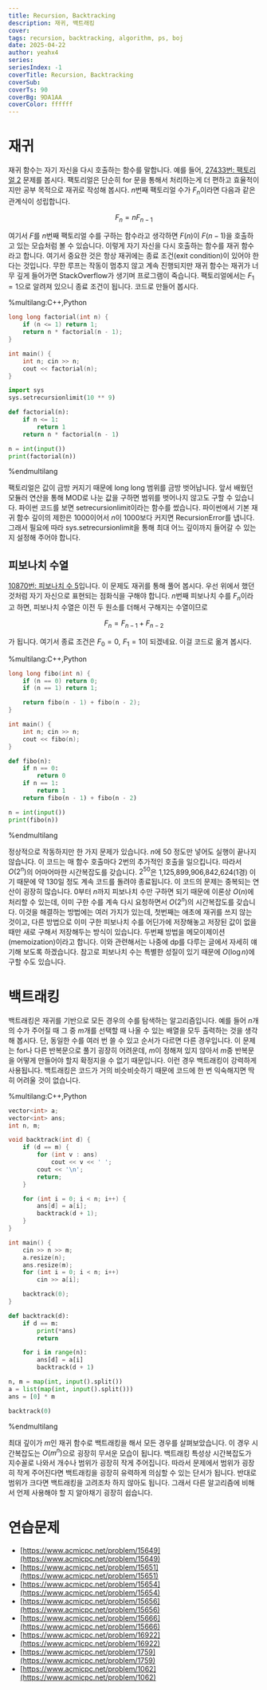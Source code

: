 ```yaml
---
title: Recursion, Backtracking
description: 재귀, 백트래킹
cover:
tags: recursion, backtracking, algorithm, ps, boj
date: 2025-04-22
author: yeahx4
series: 
seriesIndex: -1
coverTitle: Recursion, Backtracking
coverSub: 
coverTs: 90
coverBg: 9DA1AA
coverColor: ffffff
---
```


# 재귀

재귀 함수는 자기 자신을 다시 호출하는 함수를 말합니다. 예를 들어, [27433번: 팩토리얼 2](https://www.acmicpc.net/problem/27433) 문제를 봅시다. 팩토리얼은 단순히 for 문을 통해서 처리하는게 더 편하고 효율적이지만 공부 목적으로 재귀로 작성해 봅시다. $n$번째 팩토리얼 수가 $F_n$이라면 다음과 같은 관계식이 성립합니다.

```math
F_n = nF_{n-1}
```

여기서 $F$를 $n$번째 팩토리얼 수를 구하는 함수라고 생각하면 $F(n)$이 $F(n - 1)$을 호출하고 있는 모습처럼 볼 수 있습니다. 이렇게 자기 자신을 다시 호출하는 함수를 재귀 함수라고 합니다. 여기서 중요한 것은 항상 재귀에는 종료 조건(exit condition)이 있어야 한다는 것입니다. 무한 루프는 작동이 멈추지 않고 계속 진행되지만 재귀 함수는 재귀가 너무 깊게 들어가면 StackOverflow가 생기며 프로그램이 죽습니다. 팩토리얼에서는 $F_1 = 1$으로 알려져 있으니 종료 조건이 됩니다. 코드로 만들어 봅시다.

%multilang:C++,Python
```cpp
long long factorial(int n) {
    if (n <= 1) return 1;
    return n * factorial(n - 1);
}

int main() {
    int n; cin >> n;
    cout << factorial(n);
}
```

```python
import sys
sys.setrecursionlimit(10 ** 9)

def factorial(n):
    if n <= 1:
        return 1
    return n * factorial(n - 1)

n = int(input())
print(factorial(n))
```
%endmultilang

팩토리얼은 값이 금방 커지기 때문에 long long 범위를 금방 벗어납니다. 앞서 배웠던 모듈러 연산을 통해 MOD로 나눈 값을 구하면 범위를 벗어나지 않고도 구할 수 있습니다. 파이썬 코드를 보면 setrecursionlimit이라는 함수를 썼습니다. 파이썬에서 기본 재귀 함수 깊이의 제한은 1000이어서 $n$이 1000보다 커지면 RecursionError를 냅니다. 그래서 필요에 따라 sys.setrecursionlimit을 통해 최대 어느 깊이까지 들어갈 수 있는지 설정해 주어야 합니다.

## 피보나치 수열

[10870번: 피보나치 수 5](https://www.acmicpc.net/problem/10870)입니다. 이 문제도 재귀를 통해 풀어 봅시다. 우선 위에서 했던 것처럼 자기 자신으로 표현되는 점화식을 구해야 합니다. $n$번째 피보나치 수를 $F_n$이라고 하면, 피보나치 수열은 이전 두 원소를 더해서 구해지는 수열이므로

```math
F_n = F_{n-1} + F_{n - 2}
```

가 됩니다. 여기서 종료 조건은 $F_0 = 0,\,\, F_1 = 1$이 되겠네요. 이걸 코드로 옮겨 봅시다.

%multilang:C++,Python
```cpp
long long fibo(int n) {
    if (n == 0) return 0;
    if (n == 1) return 1;

    return fibo(n - 1) + fibo(n - 2);
}

int main() {
    int n; cin >> n;
    cout << fibo(n);
}
```

```python
def fibo(n):
    if n == 0:
        return 0
    if n == 1:
        return 1
    return fibo(n - 1) + fibo(n - 2)

n = int(input())
print(fibo(n))
```
%endmultilang

정상적으로 작동하지만 한 가지 문제가 있습니다. $n$에 50 정도만 넣어도 실행이 끝나지 않습니다. 이 코드는 매 함수 호출마다 2번의 추가적인 호출을 일으킵니다. 따라서 $O(2^n)$의 어마어마한 시간복잡도를 갖습니다. $2^{50}$은 1,125,899,906,842,624(1경) 이기 때문에 약 130일 정도 계속 코드를 돌려야 종료됩니다. 이 코드의 문제는 중복되는 연산이 굉장히 많습니다. $0$부터 $n$까지 피보나치 수만 구하면 되기 때문에 이론상 $O(n)$에 처리할 수 있는데, 이미 구한 수를 계속 다시 요청하면서 $O(2^n)$의 시간복잡도를 갖습니다. 이것을 해결하는 방법에는 여러 가지가 있는데, 첫번째는 애초에 재귀를 쓰지 않는 것이고, 다른 방법으로 이미 구한 피보나치 수를 어딘가에 저장해놓고 저장된 값이 없을 때만 새로 구해서 저장해두는 방식이 있습니다. 두번째 방법을 메모이제이션(memoization)이라고 합니다. 이와 관련해서는 나중에 dp를 다루는 글에서 자세히 얘기해 보도록 하겠습니다. 참고로 피보나치 수는 특별한 성질이 있기 때문에 $O(\log n)$에 구할 수도 있습니다.



# 백트래킹

백트래킹은 재귀를 기반으로 모든 경우의 수를 탐색하는 알고리즘입니다. 예를 들어 $n$개의 수가 주어질 때 그 중 $m$개를 선택할 때 나올 수 있는 배열을 모두 출력하는 것을 생각해 봅시다. 단, 동일한 수를 여러 번 쓸 수 있고 순서가 다르면 다른 경우입니다. 이 문제는 for나 다른 반복문으로 풀기 굉장히 어려운데, $m$이 정해져 있지 않아서 $m$중 반복문을 어떻게 만들어야 할지 확정지을 수 없기 때문입니다. 이런 경우 백트래킹이 강력하게 사용됩니다. 백트래킹은 코드가 거의 비슷비슷하기 때문에 코드에 한 번 익숙해지면 딱히 어려울 것이 없습니다.

%multilang:C++,Python
```cpp
vector<int> a;
vector<int> ans;
int n, m;

void backtrack(int d) {
    if (d == m) {
        for (int v : ans)
            cout << v << ' ';
        cout << '\n';
        return;
    }

    for (int i = 0; i < n; i++) {
        ans[d] = a[i];
        backtrack(d + 1);
    }
}

int main() {
    cin >> n >> m;
    a.resize(n);
    ans.resize(m);
    for (int i = 0; i < n; i++)
        cin >> a[i];

    backtrack(0);
}
```

```python
def backtrack(d):
    if d == m:
        print(*ans)
        return

    for i in range(n):
        ans[d] = a[i]
        backtrack(d + 1)

n, m = map(int, input().split())
a = list(map(int, input().split()))
ans = [0] * m

backtrack(0)
```
%endmultilang

최대 깊이가 $m$인 재귀 함수로 백트래킹을 해서 모든 경우를 살펴보았습니다. 이 경우 시간복잡도는 $O(m^n)$으로 굉장히 무서운 모습이 됩니다. 백트래킹 특성상 시간복잡도가 지수꼴로 나와서 개수나 범위가 굉장히 작게 주어집니다. 따라서 문제에서 범위가 굉장히 작게 주어진다면 백트래킹을 굉장히 유력하게 의심할 수 있는 단서가 됩니다. 반대로 범위가 크다면 백트래킹을 고려조차 하지 않아도 됩니다. 그래서 다른 알고리즘에 비해서 언제 사용해야 할 지 알아채기 굉장히 쉽습니다.



# 연습문제

- [https://www.acmicpc.net/problem/15649](https://www.acmicpc.net/problem/15649)
- [https://www.acmicpc.net/problem/15651](https://www.acmicpc.net/problem/15651)
- [https://www.acmicpc.net/problem/15654](https://www.acmicpc.net/problem/15654)
- [https://www.acmicpc.net/problem/15656](https://www.acmicpc.net/problem/15656)
- [https://www.acmicpc.net/problem/15666](https://www.acmicpc.net/problem/15666)
- [https://www.acmicpc.net/problem/16922](https://www.acmicpc.net/problem/16922)
- [https://www.acmicpc.net/problem/1759](https://www.acmicpc.net/problem/1759)
- [https://www.acmicpc.net/problem/1062](https://www.acmicpc.net/problem/1062)
